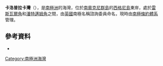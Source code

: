 {{Coord|60|43|S|45|35|W|source:GNIS|display=title}}

'''卡洛普拉卡灣'''（{{lang-en|Caloplaca Cove}}），是[[南極洲|南極洲]]的海灣，位於[[南奧克尼群島|南奧克尼群島]]的[[西格尼島|西格尼島]]東岸，處於[[雷斯瓦爾角|雷斯瓦爾角]]和[[潘特邁姆角|潘特邁姆角]]之間，由[[英國|英國]]南極名稱諮詢委員命名，現時由[[南極條約體系|南極條約體系]]管理。

==參考資料==
* {{usgs-gazetteer|id=2314}}

{{Antarctica-geo-stub}}
[[Category:南極洲海灣|Category:南極洲海灣]]